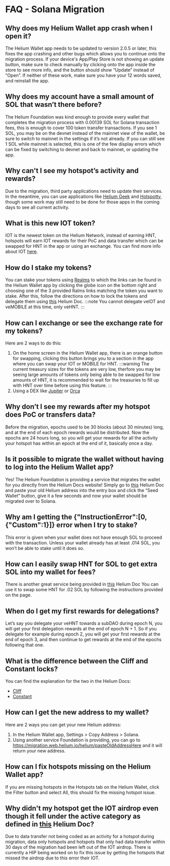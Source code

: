 # FAQ - Solana Migration

## Why does my Helium Wallet app crash when I open it?
The Helium Wallet app needs to be updated to version 2.0.5 or later, this fixes the app crashing and other bugs which allows you to continue onto the migration process.
If your device's App/Play Store is not showing an update button, make sure to check manually by clicking onto the app inside the store to see more info, and the button should show “Update” instead of “Open”.
If neither of these work, make sure you have your 12 words saved, and reinstall the app.

## Why does my account have a small amount of SOL that wasn’t there before?
The Helium Foundation was kind enough to provide every wallet that completes the migration process with 0.00139 SOL for Solana transaction fees, this is enough to cover 100 token transfer transactions.
If you see 1 SOL, you may be on the devnet instead of the mainnet view of the wallet, be sure to switch to mainnet in the settings if it’s not already.
If you can still see 1 SOL while mainnet is selected, this is one of the few display errors which can be fixed by switching to devnet and back to mainnet, or updating the app.

## Why can't I see my hotspot’s activity and rewards?
Due to the migration, third party applications need to update their services.
In the meantime, you can use applications like [Helium Geek](https://heliumgeek.com/) and [Hotspotty](https://app.hotspotty.net/), though some work may still need to be done for those apps in the coming days to see all current activity.

## What is this new IOT token?
IOT is the newest token on the Helium Network, instead of earning HNT, hotspots will earn IOT rewards for their PoC and data transfer which can be swapped for HNT in the app or using an exchange. You can find more info about IOT [here](https://docs.helium.com/helium-tokens/iot).

## How do I stake my tokens?
You can stake your tokens using [Realms](https://realms.heliumvote.com/dao/hnt) to which the links can be found in the Helium Wallet app by clicking the globe icon on the bottom right and choosing one of the 3 provided Ralms links matching the token you want to stake. After this, follow the directions on how to lock the tokens and delegate them using [this](https://docs.helium.com/vote-escrow/realms/) Helium Doc.
:::note
You cannot delegate veIOT and veMOBILE at this time, only veHNT.
:::

## How can I exchange or see the exchange rate for my tokens?
Here are 2 ways to do this:
1. On the home screen in the Helium Wallet app, there is an orange button for swapping, clicking this button brings you to a section in the app where you can swap your IOT or MOBILE for HNT.
:::warning
The current treasury sizes for the tokens are very low, therfore you may be seeing large amounts of tokens only being able to be swapped for low amounts of HNT, it is recommended to wait for the treasuries to fill up with HNT over time before using this feature.
:::
2. Using a DEX like [Jupiter](https://jup.ag) or [Orca](https://orca.so)

## Why don’t I see my rewards after my hotspot does PoC or transfers data?
Before the migration, epochs used to be 30 blocks (about 30 minutes) long, and at the end of each epoch rewards would be distributed.
Now the epochs are 24 hours long, so you will get your rewards for all the activity your hotspot has within an epoch at the end of it, basically once a day.

##  Is it possible to migrate the wallet without having to log into the Helium Wallet app?
Yes!
The Helium Foundation is providing a service that migrates the wallet for you directly from the Helium Docs website!
Simply go to [this](https://docs.helium.com/solana/migration/exchange/#mapping-helium-wallets-to-solana-wallets) Helium Doc and paste your old Helium address into the entry box and click the “Seed Wallet” button, give it a few seconds and now your wallet should be migrated over to Solana.

## Why am I getting the {"InstructionError":[0, {"Custom":1}]} error when I try to stake?
This error is given when your wallet does not have enough SOL to proceed with the transaction.
Unless your wallet already has at least .014 SOL, you won’t be able to stake until it does so.

## How can I easily swap HNT for SOL to get extra SOL into my wallet for fees?
There is another great service being provided in [this](https://docs.helium.com/helium-tokens/sol-token/) Helium Doc
You can use it to swap some HNT for .02 SOL by following the instructions provided on the page.

## When do I get my first rewards for delegations?
Let’s say you delegate your veHNT towards a subDAO during epoch N, you will get your first delegation rewards at the end of epoch N + 1.
So if you delegate for example during epoch 2, you will get your first rewards at the end of epoch 3, and then continue to get rewards at the end of the epochs following that one.

## What is the difference between the Cliff and Constant locks?
You can find the explanation for the two in the Helium Docs:
* [Cliff](https://docs.helium.com/vote-escrow/realms/#cliff)
* [Constant](https://docs.helium.com/vote-escrow/realms/#constant)

## How can I get the new address to my wallet?
Here are 2 ways you can get your new Helium address:
1. In the Helium Wallet app, Settings > Copy Address > Solana.
2. Using another service Foundation is providing, you can go to <https://migration.web.helium.io/helium/pasteOldAddressHere> and it will return your new address.

## How can I fix hotspots missing on the Helium Wallet app?
If you are missing hotspots in the Hotspots tab on the Helium Wallet, click the Filter button and select All, this should fix the missing hotspot issue.

## Why didn't my hotspot get the IOT airdrop even though it fell under the active category as defined in [this](https://docs.helium.com/solana/migration/hotspot-operator/#what-is-an-active-hotspot) Helium Doc?
Due to data transfer not being coded as an activity for a hotspot during migration, data only hotspots and hotspots that only had data transfer within 30 days of the migration had been left out of the IOT airdrop.
There is currently a HIP being worked on to fix this issue by getting the hotspots that missed the airdrop due to this error their IOT.


